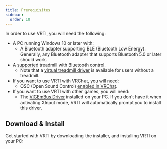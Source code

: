 ```yaml
---
title: Prerequisites
sidebar:
  order: 10
---
```



In order to use VRTI, you will need the following:

- A PC running Windows 10 or later with:
  - A Bluetooth adapter supporting BLE (Bluetooth Low Energy). Generally, any Bluetooth adapter that supports Bluetooth 5.0 or later should work.
- A [supported](/vrti/help/supported-devices) treadmill with Bluetooth control.
  - Note that a [virtual treadmill driver](/vrti/getting-started/connecting-your-treadmill/#virtual-device-driver) is available for users without a treadmill.
- If you want to use VRTI with VRChat, you will need:
  - OSC (Open Sound Control) [enabled in VRChat](https://docs.vrchat.com/docs/osc-overview#enabling-it).
- If you want to use VRTI with other games, you will need:
  - The [ViGEmBus Driver](https://github.com/nefarius/ViGEmBus/releases/tag/v1.22.0) installed on your PC. If you don't have it when activating XInput mode, VRTI will automatically prompt you to install this driver.

## Download & Install

Get started with VRTI by downloading the installer, and installing VRTI on your PC:

<LinkCard title="Download VRTI Installer (Coming Soon)" href="#" />
